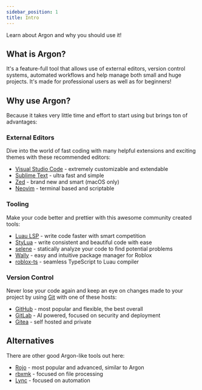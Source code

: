 ```yaml
---
sidebar_position: 1
title: Intro
---
```


Learn about Argon and why you should use it!

## What is Argon?

It's a feature-full tool that allows use of external editors, version control systems, automated workflows and help manage both small and huge projects. It's made for professional users as well as for beginners!

## Why use Argon?

Because it takes very little time and effort to start using but brings ton of advantages:

### External Editors

Dive into the world of fast coding with many helpful extensions and exciting themes with these recommended editors:

- [Visual Studio Code](https://code.visualstudio.com/) - extremely customizable and extendable
- [Sublime Text](https://www.sublimetext.com/) - ultra fast and simple
- [Zed](https://zed.dev/) - brand new and smart (macOS only)
- [Neovim](https://neovim.io/) - terminal based and scriptable

### Tooling

Make your code better and prettier with this awesome community created tools:

- [Luau LSP](https://github.com/JohnnyMorganz/StyLua) - write code faster with smart competition
- [StyLua](https://github.com/JohnnyMorganz/StyLua) - write consistent and beautiful code with ease
- [selene](https://kampfkarren.github.io/selene/) - statically analyze your code to find potential problems
- [Wally](https://wally.run/) - easy and intuitive package manager for Roblox
- [roblox-ts](https://roblox-ts.com/) - seamless TypeScript to Luau compiler

### Version Control

Never lose your code again and keep an eye on changes made to your project by using [Git](https://git-scm.com/) with one of these hosts:

- [GitHub](https://github.com/) - most popular and flexible, the best overall
- [GitLab](https://about.gitlab.com/) - AI powered, focused on security and deployment
- [Gitea](https://about.gitea.com/) - self hosted and private

## Alternatives

There are other good Argon-like tools out here:

- [Rojo](https://rojo.space/) - most popular and advanced, similar to Argon
- [rbxmk](https://github.com/anaminus/rbxmk) - focused on file processing
- [Lync](https://iron-stag-games.github.io/lync/) - focused on automation
